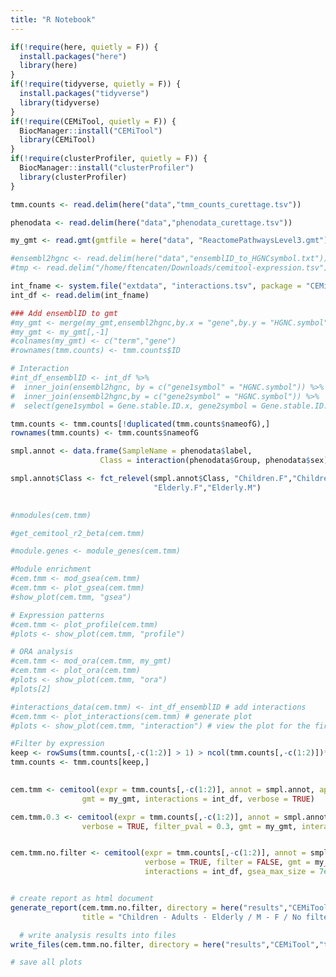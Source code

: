 ```yaml
---
title: "R Notebook"
---
```


```r
if(!require(here, quietly = F)) {
  install.packages("here")
  library(here)
}
if(!require(tidyverse, quietly = F)) {
  install.packages("tidyverse")
  library(tidyverse)
}
if(!require(CEMiTool, quietly = F)) {
  BiocManager::install("CEMiTool")
  library(CEMiTool)
}
if(!require(clusterProfiler, quietly = F)) {
  BiocManager::install("clusterProfiler")
  library(clusterProfiler)
}
```

```r
tmm.counts <- read.delim(here("data","tmm_counts_curettage.tsv"))

phenodata <- read.delim(here("data","phenodata_curettage.tsv"))

my_gmt <- read.gmt(gmtfile = here("data", "ReactomePathwaysLevel3.gmt"))

#ensembl2hgnc <- read.delim(here("data","ensemblID_to_HGNCsymbol.txt"))
#tmp <- read.delim("/home/ftencaten/Downloads/cemitool-expression.tsv")

int_fname <- system.file("extdata", "interactions.tsv", package = "CEMiTool")
int_df <- read.delim(int_fname)
```

```r
### Add ensemblID to gmt
#my_gmt <- merge(my_gmt,ensembl2hgnc,by.x = "gene",by.y = "HGNC.symbol",all.y = F)
#my_gmt <- my_gmt[,-1]
#colnames(my_gmt) <- c("term","gene")
#rownames(tmm.counts) <- tmm.counts$ID

# Interaction
#int_df_ensemblID <- int_df %>% 
#  inner_join(ensembl2hgnc, by = c("gene1symbol" = "HGNC.symbol")) %>% 
#  inner_join(ensembl2hgnc,by = c("gene2symbol" = "HGNC.symbol")) %>% 
#  select(gene1symbol = Gene.stable.ID.x, gene2symbol = Gene.stable.ID.y)

tmm.counts <- tmm.counts[!duplicated(tmm.counts$nameofG),]
rownames(tmm.counts) <- tmm.counts$nameofG

smpl.annot <- data.frame(SampleName = phenodata$label, 
                    Class = interaction(phenodata$Group, phenodata$sex))

smpl.annot$Class <- fct_relevel(smpl.annot$Class, "Children.F","Children.M","Adults.F","Adults.M",
                                "Elderly.F","Elderly.M")
 
```

```r
#nmodules(cem.tmm)

#get_cemitool_r2_beta(cem.tmm)

#module.genes <- module_genes(cem.tmm)

#Module enrichment
#cem.tmm <- mod_gsea(cem.tmm)
#cem.tmm <- plot_gsea(cem.tmm)
#show_plot(cem.tmm, "gsea")

# Expression patterns
#cem.tmm <- plot_profile(cem.tmm)
#plots <- show_plot(cem.tmm, "profile")

# ORA analysis
#cem.tmm <- mod_ora(cem.tmm, my_gmt)
#cem.tmm <- plot_ora(cem.tmm)
#plots <- show_plot(cem.tmm, "ora")
#plots[2]

#interactions_data(cem.tmm) <- int_df_ensemblID # add interactions
#cem.tmm <- plot_interactions(cem.tmm) # generate plot
#plots <- show_plot(cem.tmm, "interaction") # view the plot for the first module

#Filter by expression
keep <- rowSums(tmm.counts[,-c(1:2)] > 1) > ncol(tmm.counts[,-c(1:2)])*0.5
tmm.counts <- tmm.counts[keep,]
 

cem.tmm <- cemitool(expr = tmm.counts[,-c(1:2)], annot = smpl.annot, apply_vst = TRUE, 
                gmt = my_gmt, interactions = int_df, verbose = TRUE)

cem.tmm.0.3 <- cemitool(expr = tmm.counts[,-c(1:2)], annot = smpl.annot, apply_vst = TRUE, 
                verbose = TRUE, filter_pval = 0.3, gmt = my_gmt, interactions = int_df)


cem.tmm.no.filter <- cemitool(expr = tmm.counts[,-c(1:2)], annot = smpl.annot, 
                              verbose = TRUE, filter = FALSE, gmt = my_gmt, 
                              interactions = int_df, gsea_max_size = 7e3)


# create report as html document
generate_report(cem.tmm.no.filter, directory = here("results","CEMiTool","report_nofilter"),
                title = "Children - Adults - Elderly / M - F / No filter")

  # write analysis results into files
write_files(cem.tmm.no.filter, directory = here("results","CEMiTool","tables_nofilter"))

# save all plots


```

